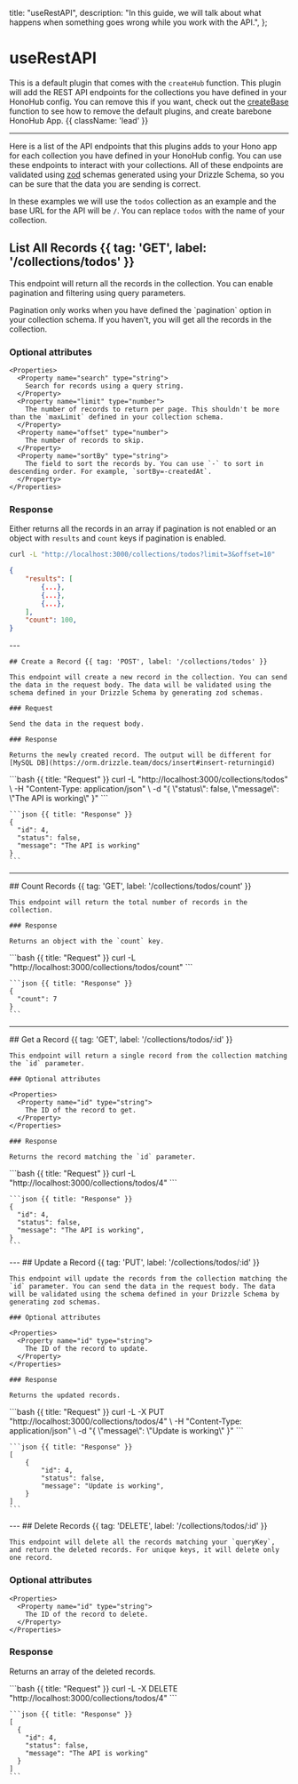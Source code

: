  title: "useRestAPI",
  description:
    "In this guide, we will talk about what happens when something goes wrong while you work with the API.",
};

# useRestAPI

This is a default plugin that comes with the `createHub` function. This plugin will add the REST API endpoints for the collections you have defined in your HonoHub config. You can remove this if you want, check out the [createBase](/apis/createBase) function to see how to remove the default plugins, and create barebone HonoHub App. {{ className: 'lead' }}

---

Here is a list of the API endpoints that this plugins adds to your Hono app for each collection you have defined in your HonoHub config. You can use these endpoints to interact with your collections. All of these endpoints are validated using [zod](https://zod.dev/) schemas generated using your Drizzle Schema, so you can be sure that the data you are sending is correct.

In these examples we will use the `todos` collection as an example and the base URL for the API will be `/`. You can replace `todos` with the name of your collection.

<Row>
  <Col>

## List All Records {{ tag: 'GET', label: '/collections/todos' }}

This endpoint will return all the records in the collection. You can enable pagination and filtering using query parameters.

<Note>
  Pagination only works when you have defined the `pagination` option in your
  collection schema. If you haven't, you will get all the records in the
  collection.
</Note>

### Optional attributes

    <Properties>
      <Property name="search" type="string">
        Search for records using a query string.
      </Property>
      <Property name="limit" type="number">
        The number of records to return per page. This shouldn't be more than the `maxLimit` defined in your collection schema.
      </Property>
      <Property name="offset" type="number">
        The number of records to skip.
      </Property>
      <Property name="sortBy" type="string">
        The field to sort the records by. You can use `-` to sort in descending order. For example, `sortBy=-createdAt`.
      </Property>
    </Properties>

### Response

Either returns all the records in an array if pagination is not enabled or an object with `results` and `count` keys if pagination is enabled.

  </Col>
  <Col sticky>

```bash {{ title: "Request" }}
curl -L "http://localhost:3000/collections/todos?limit=3&offset=10"
```

```json {{ title: "Response" }}
{
    "results": [
        {...},
        {...},
        {...},
    ],
    "count": 100,
}
```

  </Col>
</Row>
---
<Row>
  <Col>

    ## Create a Record {{ tag: 'POST', label: '/collections/todos' }}

    This endpoint will create a new record in the collection. You can send the data in the request body. The data will be validated using the schema defined in your Drizzle Schema by generating zod schemas.

    ### Request

    Send the data in the request body.

    ### Response

    Returns the newly created record. The output will be different for [MySQL DB](https://orm.drizzle.team/docs/insert#insert-returningid)

  </Col>
  <Col sticky>
    ```bash {{ title: "Request" }}
    curl -L "http://localhost:3000/collections/todos" \
    -H "Content-Type: application/json" \
    -d "{
        \"status\": false,
        \"message\": \"The API is working\"
    }"
    ```

    ```json {{ title: "Response" }}
    {
      "id": 4,
      "status": false,
      "message": "The API is working"
    }
    ```

  </Col>
</Row>

---

<Row>
  <Col>
    ## Count Records {{ tag: 'GET', label: '/collections/todos/count' }}

    This endpoint will return the total number of records in the collection.

    ### Response

    Returns an object with the `count` key.

  </Col>
  <Col sticky>
    ```bash {{ title: "Request" }}
    curl -L "http://localhost:3000/collections/todos/count"
    ```

    ```json {{ title: "Response" }}
    {
      "count": 7
    }
    ```

  </Col>
</Row>

---

<Row>
  <Col>
    ## Get a Record {{ tag: 'GET', label: '/collections/todos/:id' }}

    This endpoint will return a single record from the collection matching the `id` parameter.

    ### Optional attributes

    <Properties>
      <Property name="id" type="string">
        The ID of the record to get.
      </Property>
    </Properties>

    ### Response

    Returns the record matching the `id` parameter.

  </Col>
  <Col sticky>
    ```bash {{ title: "Request" }}
    curl -L "http://localhost:3000/collections/todos/4"
    ```

    ```json {{ title: "Response" }}
    {
      "id": 4,
      "status": false,
      "message": "The API is working",
    }
    ```

  </Col>
</Row>
---
<Row>
  <Col>
    ## Update a Record {{ tag: 'PUT', label: '/collections/todos/:id' }}

    This endpoint will update the records from the collection matching the `id` parameter. You can send the data in the request body. The data will be validated using the schema defined in your Drizzle Schema by generating zod schemas.

    ### Optional attributes

    <Properties>
      <Property name="id" type="string">
        The ID of the record to update.
      </Property>
    </Properties>

    ### Response

    Returns the updated records.

  </Col>
  <Col sticky>
    ```bash {{ title: "Request" }}
    curl -L -X PUT "http://localhost:3000/collections/todos/4" \
    -H "Content-Type: application/json" \
    -d "{
        \"message\": \"Update is working\"
    }"
    ```

    ```json {{ title: "Response" }}
    [
        {
            "id": 4,
            "status": false,
            "message": "Update is working",
        }
    ]
    ```

  </Col>
</Row>
---
<Row>
  <Col>
    ## Delete Records {{ tag: 'DELETE', label: '/collections/todos/:id' }}

    This endpoint will delete all the records matching your `queryKey`, and return the deleted records. For unique keys, it will delete only one record.

### Optional attributes

    <Properties>
      <Property name="id" type="string">
        The ID of the record to delete.
      </Property>
    </Properties>

### Response

Returns an array of the deleted records.

  </Col>
  <Col sticky>
    ```bash {{ title: "Request" }}
    curl -L -X DELETE "http://localhost:3000/collections/todos/4"
    ```

    ```json {{ title: "Response" }}
    [
      {
        "id": 4,
        "status": false,
        "message": "The API is working"
      }
    ]
    ```

  </Col>
</Row>
